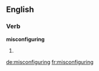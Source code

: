 ==English==

===Verb===
'''misconfiguring'''

# {{present participle of|[[misconfigure]]}}

[[de:misconfiguring]]
[[fr:misconfiguring]]